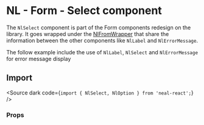 
<Meta of={SelectStories} name="Overview" />

# NL - Form - Select component

The `NlSelect` component is part of the Form components redesign on the library.
It goes wrapped under the [NlFromWrapper](?path=/docs/components-forms-form-wrapper--overview) that share the information between the other components like `NlLabel` and `NlErrorMessage`.

The follow example include the use of `NlLabel`, `NlSelect` and `NlErrorMessage` for error message display

<Canvas of={SelectStories.SelectDefault} layout="fullscreen" withToolbar />

## Import

<Source dark code={`import { NlSelect, NlOption } from 'neal-react';`} />
### Props
<ArgTypes of={SelectStories} />
